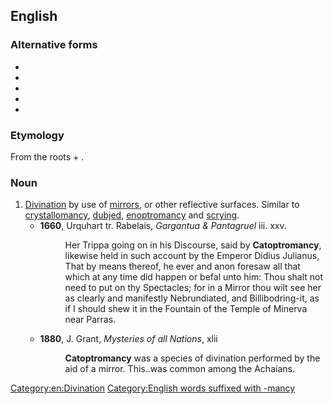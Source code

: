 ==English==

===Alternative forms===
* {{l|en|catoxtromancy}}
* {{l|en|cattobomancy}}
* {{l|en|cataptromancy}}
* {{l|en|catoptromancie}}
* {{l|en|catoptiomancy}}

===Etymology===
From the {{etyl|grc|en}} roots {{m|grc|κάτοπτρον||mirror}} + {{m|grc|μαντεία||divination, {{l|en|-mancy}}}}.

===Noun===
{{en-noun|-}}

# [[divination|Divination]] by use of [[mirror]]s, or other reflective surfaces. Similar to [[crystallomancy]], [[dubjed]], [[enoptromancy]] and [[scrying]].
#* '''1660''', Urquhart tr. Rabelais, ''Gargantua & Pantagruel'' iii. xxv.
#*: Her Trippa going on in his Discourse, said by '''Catoptromancy''', likewise held in such account by the Emperor Didius Julianus, That by means thereof, he ever and anon foresaw all that which at any time did happen or befal unto him: Thou shalt not need to put on thy Spectacles; for in a Mirror thou wilt see her as clearly and manifestly Nebrundiated, and Billibodring-it, as if I should shew it in the Fountain of the Temple of Minerva near Parras.
#* '''1880''', J. Grant, ''Mysteries of all Nations'', xlii
#*: '''Catoptromancy''' was a species of divination performed by the aid of a mirror. This..was common among the Achaians.

[[Category:en:Divination]]
[[Category:English words suffixed with -mancy]]